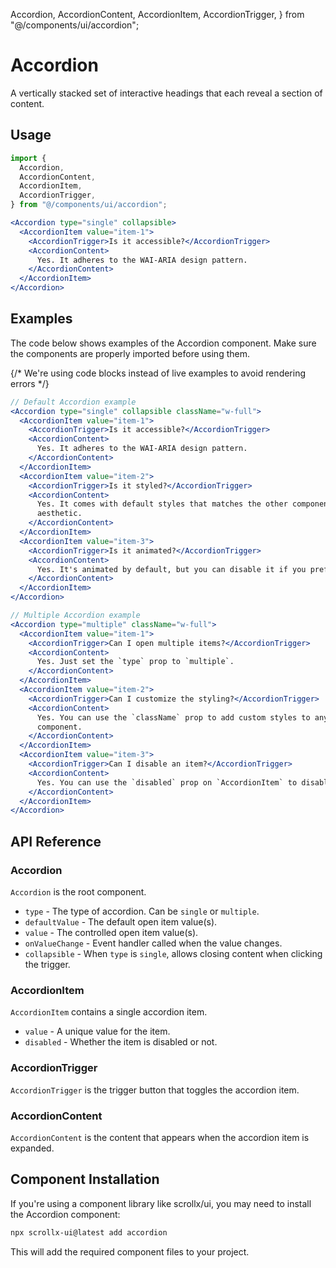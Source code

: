   Accordion,
  AccordionContent,
  AccordionItem,
  AccordionTrigger,
} from "@/components/ui/accordion";

# Accordion

A vertically stacked set of interactive headings that each reveal a section of content.

## Usage

```jsx
import {
  Accordion,
  AccordionContent,
  AccordionItem,
  AccordionTrigger,
} from "@/components/ui/accordion";
```

```jsx
<Accordion type="single" collapsible>
  <AccordionItem value="item-1">
    <AccordionTrigger>Is it accessible?</AccordionTrigger>
    <AccordionContent>
      Yes. It adheres to the WAI-ARIA design pattern.
    </AccordionContent>
  </AccordionItem>
</Accordion>
```

## Examples

The code below shows examples of the Accordion component. Make sure the components are properly imported before using them.

{/* We're using code blocks instead of live examples to avoid rendering errors */}

```jsx
// Default Accordion example
<Accordion type="single" collapsible className="w-full">
  <AccordionItem value="item-1">
    <AccordionTrigger>Is it accessible?</AccordionTrigger>
    <AccordionContent>
      Yes. It adheres to the WAI-ARIA design pattern.
    </AccordionContent>
  </AccordionItem>
  <AccordionItem value="item-2">
    <AccordionTrigger>Is it styled?</AccordionTrigger>
    <AccordionContent>
      Yes. It comes with default styles that matches the other components'
      aesthetic.
    </AccordionContent>
  </AccordionItem>
  <AccordionItem value="item-3">
    <AccordionTrigger>Is it animated?</AccordionTrigger>
    <AccordionContent>
      Yes. It's animated by default, but you can disable it if you prefer.
    </AccordionContent>
  </AccordionItem>
</Accordion>
```

```jsx
// Multiple Accordion example
<Accordion type="multiple" className="w-full">
  <AccordionItem value="item-1">
    <AccordionTrigger>Can I open multiple items?</AccordionTrigger>
    <AccordionContent>
      Yes. Just set the `type` prop to `multiple`.
    </AccordionContent>
  </AccordionItem>
  <AccordionItem value="item-2">
    <AccordionTrigger>Can I customize the styling?</AccordionTrigger>
    <AccordionContent>
      Yes. You can use the `className` prop to add custom styles to any
      component.
    </AccordionContent>
  </AccordionItem>
  <AccordionItem value="item-3">
    <AccordionTrigger>Can I disable an item?</AccordionTrigger>
    <AccordionContent>
      Yes. You can use the `disabled` prop on `AccordionItem` to disable it.
    </AccordionContent>
  </AccordionItem>
</Accordion>
```

## API Reference

### Accordion

`Accordion` is the root component.

- `type` - The type of accordion. Can be `single` or `multiple`.
- `defaultValue` - The default open item value(s).
- `value` - The controlled open item value(s).
- `onValueChange` - Event handler called when the value changes.
- `collapsible` - When `type` is `single`, allows closing content when clicking the trigger.

### AccordionItem

`AccordionItem` contains a single accordion item.

- `value` - A unique value for the item.
- `disabled` - Whether the item is disabled or not.

### AccordionTrigger

`AccordionTrigger` is the trigger button that toggles the accordion item.

### AccordionContent

`AccordionContent` is the content that appears when the accordion item is expanded.

## Component Installation

If you're using a component library like scrollx/ui, you may need to install the Accordion component:

```bash
npx scrollx-ui@latest add accordion
```

This will add the required component files to your project.
